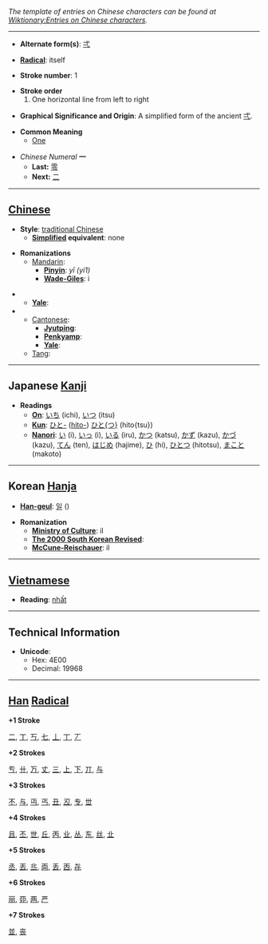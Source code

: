 ''The template of entries on Chinese characters can be found at [[Wiktionary:Entries on Chinese characters]].''

----

* '''Alternate form(s)''': [[弌]]

* '''[[Wiktionary:Chinese radical | Radical]]''': itself

* '''Stroke number''': 1

* '''Stroke order'''
*# One horizontal line from left to right

* '''Graphical Significance and Origin''': A simplified form of the ancient [[弌]].

* '''Common Meaning'''
** [[One]]

*''Chinese Numeral'' '''一'''
**'''Last:''' [[零]]
**'''Next:''' [[二]]

----

== [[Chinese]] ==

* '''Style''': [[traditional Chinese]] 
** '''[[simplified Chinese | Simplified]] equivalent''': none

* '''Romanizations'''
** [[Mandarin]]:
*** '''[[Pinyin]]''': ''yī (yi1)''
*** '''[[Wade-Giles]]''': i

*** '''[[Yale]]''': 
** [[Cantonese]]:
*** '''[[Jyutping]]''':  
*** '''[[Penkyamp]]''':  
*** '''[[Yale]]''':
** [[Tang]]:

----

== Japanese [[Kanji]] ==

* '''Readings'''
** '''[[On]]''': [[いち]] (ichi), [[いつ]] (itsu)
** '''[[Kun]]''': [[ひと-]] ([[hito-]]) [[ひとつ|ひと{つ}]] (hito{tsu})
** '''[[Nanori]]''': [[い]] (i), [[いっ]] (i), [[いる]] (iru), [[かつ]] (katsu), [[かず]] (kazu), [[かづ]] (kazu), [[てん]] (ten), [[はじめ]] (hajime), [[ひ]] (hi), [[ひとつ]] (hitotsu), [[まこと]] (makoto)

----

== Korean [[Hanja]] ==

* '''[[Han-geul]]''': [[일]] ()

* '''Romanization'''
** '''[[Ministry of Culture romanization|Ministry of Culture]]''': il
** '''[[The 2000 South Korean Revised Romanization | The 2000 South Korean Revised]]''': 
** '''[[McCune-Reischauer]]''': il

----

== [[Vietnamese]] ==

* '''Reading''': [[nhất]]

----

== Technical Information ==

* '''Unicode''':
** Hex: 4E00
** Decimal: 19968

----

== [[Han]] [[Radical]] ==

'''+1 Stroke'''

[[二]], [[丁]], [[丂]], [[七]], [[丄]], [[丅]], [[丆]]

'''+2 Strokes'''

[[亐]], [[卄]], [[万]], [[丈]], [[三]], [[上]], [[下]], [[丌]], [[与]]

'''+3 Strokes'''

[[不]], [[与]], [[丏]], [[丐]], [[丑]], [[丒]], [[专]], [[丗]]

'''+4 Strokes'''

[[且]], [[丕]], [[世]], [[丘]], [[丙]], [[业]], [[丛]], [[东]], [[丝]], [[㐀]]

'''+5 Strokes'''

[[丞]], [[丟]], [[丠]], [[両]], [[丢]], [[㐁]], [[㐂]]

'''+6 Strokes'''

[[丽]], [[丣]], [[两]], [[严]]

'''+7 Strokes'''

[[並]], [[丧]]